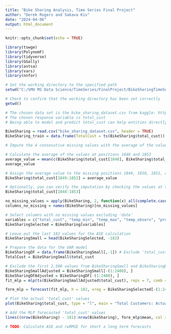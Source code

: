 ```yaml
---
title: "Bike Sharing Analysis, Time Series Final Project"
author: "Derek Rogers and Sakava Kiv"
date: "2024-04-06"
output: html_document
---
```


```r
knitr::opts_chunk$set(echo = TRUE)
```


```r
library(tswge)
library(PolynomF)
library(tidyverse)
library(GGally)
library(astsa)
library(vars)
library(nnfor)
```

```r
# Set the working directory to the specified path
setwd("C:/SMU MS Data Science/TimeSeries/FinalProject/BikeSharingTimeSeriesAnalysis")

# Check to confirm that the working directory has been set correctly
getwd()
```

```r
# The chosen data set is the bike_sharing_dataset.csv from kaggle: https://www.kaggle.com/datasets/juliajemals/bike-sharing-washington-dc
# The chosen response variable is total_cust
# Being able to model and predict total_cust can help entities directly involved or adjacent to bike sharing better understand and predict the varying demand to avoid oversupply or shortages. Forecasting future demand can help plan bike maintance as heavily used bikes break down more often. This information can help inform business decisions, setting prices, and creating efective advertisements. 

BikeSharing = read.csv("bike_sharing_dataset.csv", header = TRUE)
BikeSharing_train = data.frame(TotalCust = ts(BikeSharing$total_cust))

# Impute the 4 consecutive missing values with the average of the value before and after the missing values

# Calculate the average of the values at positions 1848 and 1853
average_value = mean(c(BikeSharing$total_cust[1848], BikeSharing$total_cust[1853]), na.rm = TRUE)
average_value

# Assign the average value to the missing positions 1849, 1850, 1851, and 1852
BikeSharing$total_cust[1849:1852] = average_value

# Optionally, you can verify the imputation by checking the values at these positions
BikeSharing$total_cust[1848:1853]

no_missing_values = apply(BikeSharing, 2, function(x) all(complete.cases(x)))
columns_no_missing = names(BikeSharing)[no_missing_values]

# Select columns with no missing values excluding 'date'
variables = c("total_cust", "temp_min", "temp_max", "temp_observ", "precip", "wind")
BikeSharingSelected = BikeSharing[variables]

# Leave out the last 182 values for the ASE calculation
BikeSharingSmall = head(BikeSharingSelected, -182)

# Prepare the data for the VAR model
BikeSharingDF = data.frame(BikeSharingSmall[,-1]) # Exclude 'total_cust' for independent variables
TotalCust = BikeSharingSmall$total_cust

# Exclude the first 2,500 values from BikeSharingSmall and BikeSharingDF
BikeSharingSmallAdjusted = BikeSharingSmall[-(1:2400), ]
BikeSharingDFAdjusted = BikeSharingDF[-(1:2400), ]
fit_mlp = mlp(ts(BikeSharingSmallAdjusted$total_cust), reps = 7, comb = "median", xreg = BikeSharingDFAdjusted)

fore_mlp = forecast(fit_mlp, h = 182, xreg = BikeSharingSelected[-(1:2400), -1])

# Plot the actual 'total_cust' values
plot(BikeSharing$total_cust, type = "l", main = "Total Customers: Actual vs Predicted", xlab = "Time", ylab = "Total Customers", xlim = c(2500, nrow(BikeSharing)))

# Add the MLP forecasted 'total_cust' values
lines((nrow(BikeSharing) - 181):nrow(BikeSharing), fore_mlp$mean, col = "red")
```

```r
# TODO: Calculate ASE and rwRMSE for short a long term forecasts
```
